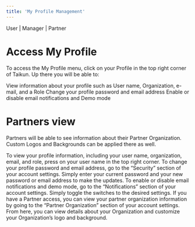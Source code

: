 ```yaml
---
title: 'My Profile Management'
---
```


<Icon icon="user" iconType="solid" /> User | <Icon icon="user-tie" iconType="solid" /> Manager | <Icon icon="handshake" iconType="solid" /> Partner

# Access My Profile

To access the My Profile menu, click on your Profile in the top right corner of Taikun. Up there you will be able to:

<Tabs>
  <Tab title="Profile Information">
    View information about your profile such as User name, Organization, e-mail, and a Role
  </Tab>

  <Tab title="Change Settings">
    Change your profile password and email address
  </Tab>

  <Tab title="Enable or Disable">
    Enable or disable email notifications and Demo mode
  </Tab>
</Tabs>

<Card title="My Profil view" img="https://mintlify.s3-us-west-1.amazonaws.com/taikuncloud/Documentation/Images/Account%20Management/profile.11.webp" />

<Card title="Settings view" img="https://mintlify.s3-us-west-1.amazonaws.com/taikuncloud/Documentation/Images/Account%20Management/profile.2.webp" />

# Partners view

Partners will be able to see information about their Partner Organization. Custom Logos and Backgrounds can be applied there as well.

<Tabs>
  <Tab title="Profile Information">
    To view your profile information, including your user name, organization, email, and role, press on your user name in the top right corner.
  </Tab>

  <Tab title="Change Settings">
    To change your profile password and email address, go to the “Security” section of your account settings. Simply enter your current password and your new password or email address to make the updates.
  </Tab>

  <Tab title="Enable or Disable">
    To enable or disable email notifications and demo mode, go to the “Notifications” section of your account settings. Simply toggle the switches to the desired settings.
  </Tab>

  <Tab title="Partner Access">
    If you have a Partner access, you can view your partner organization information by going to the “Partner Organization” section of your account settings. From here, you can view details about your Organization and customize your Organization’s logo and background.
  </Tab>
</Tabs>